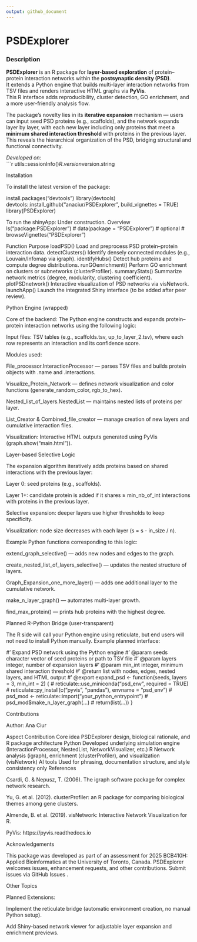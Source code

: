 ```yaml
---
output: github_document
---
```


# PSDExplorer

### Description
**PSDExplorer** is an R package for **layer-based exploration** of protein–protein interaction networks within the **postsynaptic density (PSD)**.  
It extends a Python engine that builds multi-layer interaction networks from TSV files and renders interactive HTML graphs via **PyVis**.  
This R interface adds reproducibility, cluster detection, GO enrichment, and a more user-friendly analysis flow.

The package’s novelty lies in its **iterative expansion** mechanism — users can input seed PSD proteins (e.g., scaffolds), and the network expands layer by layer, with each new layer including only proteins that meet a **minimum shared interaction threshold** with proteins in the previous layer.  
This reveals the hierarchical organization of the PSD, bridging structural and functional connectivity.

*Developed on:*  
```r
utils::sessionInfo()$R.version$version.string

Installation

To install the latest version of the package:

install.packages("devtools")
library(devtools)
devtools::install_github("anaciur/PSDExplorer", build_vignettes = TRUE)
library(PSDExplorer)


To run the shinyApp: Under construction.
Overview
ls("package:PSDExplorer")
# data(package = "PSDExplorer")  # optional
# browseVignettes("PSDExplorer")

Function	Purpose
loadPSD()	Load and preprocess PSD protein–protein interaction data.
detectClusters()	Identify densely connected modules (e.g., Louvain/Infomap via igraph).
identifyHubs()	Detect hub proteins and compute degree distributions.
runGOenrichment()	Perform GO enrichment on clusters or subnetworks (clusterProfiler).
summaryStats()	Summarize network metrics (degree, modularity, clustering coefficient).
plotPSDnetwork()	Interactive visualization of PSD networks via visNetwork.
launchApp()	Launch the integrated Shiny interface (to be added after peer review).

Python Engine (wrapped)

Core of the backend: The Python engine constructs and expands protein–protein interaction networks using the following logic:

Input files: TSV tables (e.g., scaffolds.tsv, up_to_layer_2.tsv), where each row represents an interaction and its confidence score.

Modules used:

File_processor.InteractionProcessor — parses TSV files and builds protein objects with .name and .interactions.

Visualize_Protein_Network — defines network visualization and color functions (generate_random_color, rgb_to_hex).

Nested_list_of_layers.NestedList — maintains nested lists of proteins per layer.

List_Creator & Combined_file_creator — manage creation of new layers and cumulative interaction files.

Visualization: Interactive HTML outputs generated using PyVis (graph.show("main.html")).

Layer-based Selective Logic

The expansion algorithm iteratively adds proteins based on shared interactions with the previous layer:

Layer 0: seed proteins (e.g., scaffolds).

Layer 1+: candidate protein is added if it shares ≥ min_nb_of_int interactions with proteins in the previous layer.

Selective expansion: deeper layers use higher thresholds to keep specificity.

Visualization: node size decreases with each layer (s = s - in_size / n).

Example Python functions corresponding to this logic:

extend_graph_selective() — adds new nodes and edges to the graph.

create_nested_list_of_layers_selective() — updates the nested structure of layers.

Graph_Expansion_one_more_layer() — adds one additional layer to the cumulative network.

make_n_layer_graph() — automates multi-layer growth.

find_max_protein() — prints hub proteins with the highest degree.

Planned R–Python Bridge (user-transparent)

The R side will call your Python engine using reticulate, but end users will not need to install Python manually.
Example planned interface:

#' Expand PSD network using the Python engine
#' @param seeds character vector of seed proteins or path to TSV file
#' @param layers integer, number of expansion layers
#' @param min_int integer, minimum shared interaction threshold
#' @return list with nodes, edges, nested layers, and HTML output
#' @export
expand_psd <- function(seeds, layers = 3, min_int = 2) {
  # reticulate::use_miniconda("psd_env", required = TRUE)
  # reticulate::py_install(c("pyvis", "pandas"), envname = "psd_env")
  # psd_mod <- reticulate::import("your_python_entrypoint")
  # psd_mod$make_n_layer_graph(...)
  # return(list(...))
}

Contributions

Author: Ana Ciur

Aspect	Contribution
Core idea	PSDExplorer design, biological rationale, and R package architecture
Python	Developed underlying simulation engine (InteractionProcessor, NestedList, NetworkVisualizer, etc.)
R	Network analysis (igraph), enrichment (clusterProfiler), and visualization (visNetwork)
AI tools	Used for phrasing, documentation structure, and style consistency only
References

Csardi, G. & Nepusz, T. (2006). The igraph software package for complex network research.

Yu, G. et al. (2012). clusterProfiler: an R package for comparing biological themes among gene clusters.

Almende, B. et al. (2019). visNetwork: Interactive Network Visualization for R.

PyVis: https://pyvis.readthedocs.io

Acknowledgements

This package was developed as part of an assessment for 2025 BCB410H: Applied Bioinformatics at the University of Toronto, Canada.
PSDExplorer welcomes issues, enhancement requests, and other contributions.
Submit issues via GitHub Issues
.

Other Topics

Planned Extensions:

Implement the reticulate bridge (automatic environment creation, no manual Python setup).

Add Shiny-based network viewer for adjustable layer expansion and enrichment previews.
